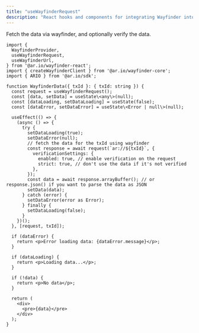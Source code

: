 ```yaml
---
title: "useWayfinderRequest"
description: "React hooks and components for integrating Wayfinder into React applications"
---
```


Fetch the data via wayfinder, and optionally verify the data.

```tsx
import {
  WayfinderProvider,
  useWayfinderRequest,
  useWayfinderUrl,
} from '@ar.io/wayfinder-react';
import { createWayfinderClient } from '@ar.io/wayfinder-core';
import { ARIO } from '@ar.io/sdk';

function WayfinderData({ txId }: { txId: string }) {
  const request = useWayfinderRequest();
  const [data, setData] = useState\<any\>(null);
  const [dataLoading, setDataLoading] = useState(false);
  const [dataError, setDataError] = useState\<Error | null\>(null);

  useEffect(() => {
    (async () => {
      try {
        setDataLoading(true);
        setDataError(null);
        // fetch the data for the txId using wayfinder
        const response = await request(`ar://${txId}`, {
          verificationSettings: {
            enabled: true, // enable verification on the request
            strict: true, // don't use the data if it's not verified
          },
        });
        const data = await response.arrayBuffer(); // or response.json() if you want to parse the data as JSON
        setData(data);
      } catch (error) {
        setDataError(error as Error);
      } finally {
        setDataLoading(false);
      }
    })();
  }, [request, txId]);

  if (dataError) {
    return <p>Error loading data: {dataError.message}</p>;
  }

  if (dataLoading) {
    return <p>Loading data...</p>;
  }

  if (!data) {
    return <p>No data</p>;
  }

  return (
    <div>
      <pre>{data}</pre>
    </div>
  );
}
```